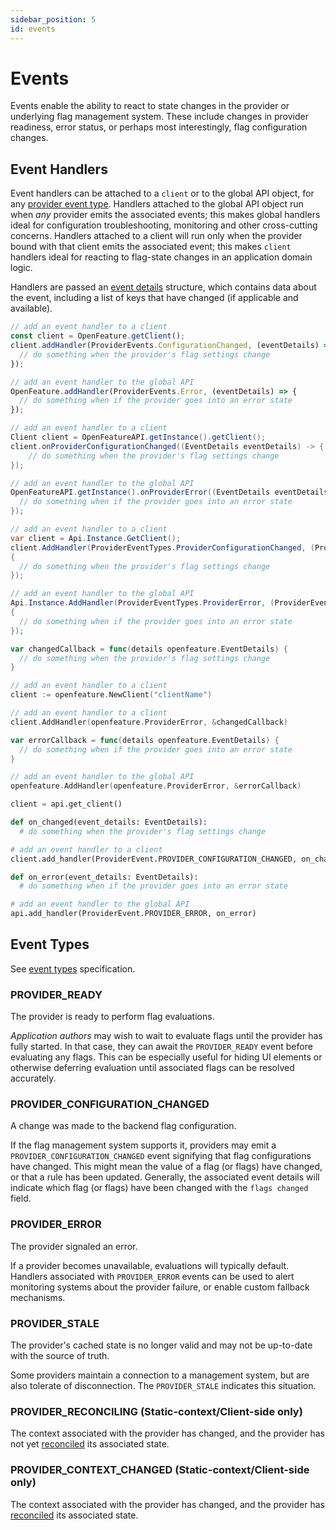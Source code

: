 ```yaml
---
sidebar_position: 5
id: events
---
```


# Events


Events enable the ability to react to state changes in the provider or underlying flag management system.
These include changes in provider readiness, error status, or perhaps most interestingly, flag configuration changes.

## Event Handlers

Event handlers can be attached to a `client` or to the global API object, for any [provider event type](/specification/types#provider-events).
Handlers attached to the global API object run when _any_ provider emits the associated events; this makes global handlers ideal for configuration troubleshooting, monitoring and other cross-cutting concerns.
Handlers attached to a client will run only when the provider bound with that client emits the associated event; this makes `client` handlers ideal for reacting to flag-state changes in an application domain logic.

Handlers are passed an [event details](/specification/types#event-details) structure, which contains data about the event, including a list of keys that have changed (if applicable and available).

<Tabs groupId="code">
<TabItem value="js" label="TypeScript">

```ts
// add an event handler to a client
const client = OpenFeature.getClient();
client.addHandler(ProviderEvents.ConfigurationChanged, (eventDetails) => {
  // do something when the provider's flag settings change
});

// add an event handler to the global API
OpenFeature.addHandler(ProviderEvents.Error, (eventDetails) => {
  // do something when if the provider goes into an error state
});
```

</TabItem>
<TabItem value="java" label="Java">

```java
// add an event handler to a client
Client client = OpenFeatureAPI.getInstance().getClient();
client.onProviderConfigurationChanged((EventDetails eventDetails) -> {
    // do something when the provider's flag settings change
});

// add an event handler to the global API
OpenFeatureAPI.getInstance().onProviderError((EventDetails eventDetails) -> {
  // do something when if the provider goes into an error state
});
```

</TabItem>

<TabItem value="csharp" label="C#">

```csharp
// add an event handler to a client
var client = Api.Instance.GetClient();
client.AddHandler(ProviderEventTypes.ProviderConfigurationChanged, (ProviderEventPayload eventDetails) =>
{
  // do something when the provider's flag settings change
});

// add an event handler to the global API
Api.Instance.AddHandler(ProviderEventTypes.ProviderError, (ProviderEventPayload eventDetails) =>
{
  // do something when if the provider goes into an error state
});
```

</TabItem>
<TabItem value="go" label="Go">

```go
var changedCallback = func(details openfeature.EventDetails) {
  // do something when the provider's flag settings change
}

// add an event handler to a client
client := openfeature.NewClient("clientName")

// add an event handler to a client
client.AddHandler(openfeature.ProviderError, &changedCallback)

var errorCallback = func(details openfeature.EventDetails) {
  // do something when if the provider goes into an error state
}

// add an event handler to the global API
openfeature.AddHandler(openfeature.ProviderError, &errorCallback)
```

</TabItem>

<TabItem value="python" label="Python">

```python
client = api.get_client()

def on_changed(event_details: EventDetails):
  # do something when the provider's flag settings change

# add an event handler to a client
client.add_handler(ProviderEvent.PROVIDER_CONFIGURATION_CHANGED, on_changed)

def on_error(event_details: EventDetails):
  # do something when if the provider goes into an error state

# add an event handler to the global API
api.add_handler(ProviderEvent.PROVIDER_ERROR, on_error)
```

</TabItem>
</Tabs>

## Event Types

See [event types](/specification/types#provider-events) specification.

### PROVIDER_READY

The provider is ready to perform flag evaluations.

_Application authors_ may wish to wait to evaluate flags until the provider has fully started.
In that case, they can await the `PROVIDER_READY` event before evaluating any flags.
This can be especially useful for hiding UI elements or otherwise deferring evaluation until associated flags can be resolved accurately.

### PROVIDER_CONFIGURATION_CHANGED

A change was made to the backend flag configuration.

If the flag management system supports it, providers may emit a `PROVIDER_CONFIGURATION_CHANGED` event signifying that flag configurations have changed.
This might mean the value of a flag (or flags) have changed, or that a rule has been updated.
Generally, the associated event details will indicate which flag (or flags) have been changed with the `flags changed` field.

### PROVIDER_ERROR

The provider signaled an error.

If a provider becomes unavailable, evaluations will typically default.
Handlers associated with `PROVIDER_ERROR` events can be used to alert monitoring systems about the provider failure, or enable custom fallback mechanisms.

### PROVIDER_STALE

The provider's cached state is no longer valid and may not be up-to-date with the source of truth.

Some providers maintain a connection to a management system, but are also tolerate of disconnection.
The `PROVIDER_STALE` indicates this situation.

### PROVIDER_RECONCILING (Static-context/Client-side only)

The context associated with the provider has changed, and the provider has not yet [reconciled](/docs/reference/concepts/sdk-paradigms#static-context-paradigms-client-side-sdks) its associated state.

### PROVIDER_CONTEXT_CHANGED (Static-context/Client-side only)

The context associated with the provider has changed, and the provider has [reconciled](/docs/reference/concepts/sdk-paradigms#static-context-paradigms-client-side-sdks) its associated state.
